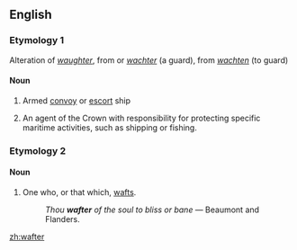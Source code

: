 ==English==

===Etymology 1===
Alteration of {{etyl|enm|en}} ''[[waughter]]'', from {{etyl|dum|en}} or {{etyl|gml|en}} ''[[wachter]]'' (a guard), from ''[[wachten]]'' (to guard)

====Noun====
{{en-noun}}

# {{obsolete}} Armed [[convoy]] or [[escort]] ship
# {{obsolete}} An agent of the Crown with responsibility for protecting specific maritime activities, such as shipping or fishing.

===Etymology 2===
{{suffix|waft|er}}

====Noun====
{{en-noun}}

# One who, or that which, [[waft]]s.
#: ''Thou '''wafter''' of the soul to bliss or bane'' &mdash; Beaumont and Flanders.
[[zh:wafter]]
